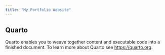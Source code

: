 ```yaml
---
title: "My Portfolio Website"
---
```


## Quarto

Quarto enables you to weave together content and executable code into a finished document. To learn more about Quarto see <https://quarto.org>.
